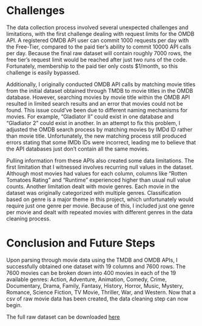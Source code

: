 # Challenges

The data collection process involved several unexpected challenges and limitations, with the first challenge dealing with request limits for the OMDB API. A registered OMDB API user can commit 1000 requests per day with the Free-Tier, compared to the paid tier's ability to commit 10000 API calls per day. Because the final raw dataset will contain roughly 7000 rows, the free tier's request limit would be reached after just two runs of the code. Fortunately, membership to the paid tier only costs $1/month, so this challenge is easily bypassed.

Additionally, I originally conducted OMDB API calls by matching movie titles from the initial dataset obtained through TMDB to movie titles in the OMDB database. However, searching movies by movie title within the OMDB API resulted in limited search results and an error that movies could not be found. This issue could've been due to different naming mechanisms for movies. For example, "Gladiator II" could exist in one database and "Gladiator 2" could exist in another. In an attempt to fix this problem, I adjusted the OMDB search process by matching movies by IMDd ID rather than movie title. Unfortunately, the new matching process still produced errors stating that some IMDb IDs were incorrect, leading me to believe that the API databases just don't contain all the same movies.

Pulling information from these APIs also created some data limitations. The first limitation that I witnessed involves recurring null values in the dataset. Although most movies had values for each column, columns like "Rotten Tomatoes Rating" and "Runtime" experienced higher than usual null value counts. Another limitation dealt with movie genres. Each movie in the dataset was originally categorized with multiple genres. Classification based on genre is a major theme in this project, which unfortunately would require just one genre per movie. Because of this, I included just one genre per movie and dealt with repeated movies with different genres in the data cleaning process.

# Conclusion and Future Steps

Upon parsing through movie data using the TMDB and OMDB APIs, I successfully obtained one dataset with 19 columns and 7600 rows. The 7600 movies can be broken down into 400 movies in each of the 19 available genres: Action, Adventure, Animation, Comedy, Crime, Documentary, Drama, Family, Fantasy, History, Horror, Music, Mystery, Romance, Science Fiction, TV Movie, Thriller, War, and Western. Now that a csv of raw movie data has been created, the data cleaning step can now begin.

The full raw dataset can be downloaded [here](../../data/raw-data/movies.csv)